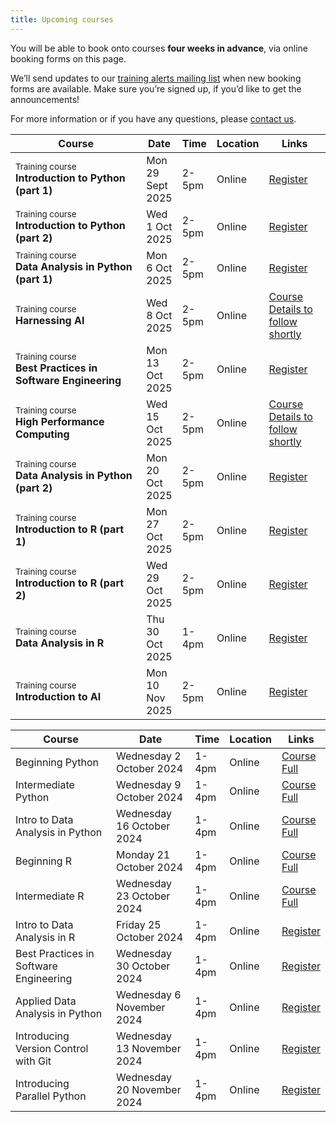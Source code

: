 ```yaml
---
title: Upcoming courses
---
```


You will be able to book onto courses **four weeks in advance**, via online booking forms on this page.

We'll send updates to our [training alerts mailing list](mailing-list.qmd) when new booking forms are available.
Make sure you're signed up, if you'd like to get the announcements!

For more information or if you have any questions, please [contact us](contact.qmd).

::: {.schedule}
Course                                                                                                                     | Date                   | Time   | Location | Links 
---------------------------------------------------------------------------------------------------------------------------|------------------------|--------|----------|--------------------------------------------------
<small>Training course</small><br>**Introduction to Python (part 1)**                                                      | Mon 29 Sept 2025       | 2-5pm  | Online   | [Register](https://www.eventbrite.co.uk/e/1664553437139?aff=oddtdtcreator){.btn .btn-sm .btn-primary}
<small>Training course</small><br>**Introduction to Python (part 2)**                                                      | Wed 1 Oct 2025         | 2-5pm  | Online   | [Register](https://www.eventbrite.co.uk/e/introduction-to-python-part-2-tickets-1675587751069?aff=oddtdtcreator){.btn .btn-sm .btn-primary}
<small>Training course</small><br>**Data Analysis in Python (part 1)**                                                     | Mon 6 Oct 2025         | 2-5pm  | Online   | [Register](https://www.eventbrite.co.uk/e/data-analysis-in-python-part-1-tickets-1678260294719?aff=oddtdtcreator){.btn .btn-sm .btn-primary}
<small>Training course</small><br>**Harnessing AI**                                                                        | Wed 8 Oct 2025         | 2-5pm  | Online   | [Course Details to follow shortly](){.btn .btn-sm .disabled}
<small>Training course</small><br>**Best Practices in Software Engineering**                                               | Mon 13 Oct 2025        | 2-5pm  | Online   | [Register](https://www.eventbrite.co.uk/e/best-practices-in-software-engineering-tickets-1679105643179?aff=oddtdtcreator){.btn .btn-sm .btn-primary}
<small>Training course</small><br>**High Performance Computing**                                                           | Wed 15 Oct 2025        | 2-5pm  | Online   | [Course Details to follow shortly](){.btn .btn-sm .disabled}
<small>Training course</small><br>**Data Analysis in Python (part 2)**                                                     | Mon 20 Oct 2025        | 2-5pm  | Online   | [Register](https://www.eventbrite.co.uk/e/data-analysis-in-python-part-2-tickets-1678371948679?aff=oddtdtcreator){.btn .btn-sm .btn-primary}
<small>Training course</small><br>**Introduction to R (part 1)**                                                           | Mon 27 Oct 2025        | 2-5pm  | Online   | [Register](https://www.eventbrite.co.uk/e/introduction-to-r-part-1-tickets-1682136588819?aff=oddtdtcreator){.btn .btn-sm .btn-primary}
<small>Training course</small><br>**Introduction to R (part 2)**                                                           | Wed 29 Oct 2025        | 2-5pm  | Online   | [Register](https://www.eventbrite.co.uk/e/introduction-to-r-part-2-tickets-1682895869849?aff=oddtdtcreator){.btn .btn-sm .btn-primary}
<small>Training course</small><br>**Data Analysis in R**                                                                   | Thu 30 Oct 2025        | 1-4pm |  Online   | [Register](https://www.eventbrite.co.uk/e/data-analysis-in-r-tickets-1683711048069?aff=oddtdtcreator){.btn .btn-sm .btn-primary}
<small>Training course</small><br>**Introduction to AI**                                                                   | Mon 10 Nov 2025        | 2-5pm  | Online   | [Register](https://www.eventbrite.co.uk/e/introduction-to-ai-tickets-1683527539189?aff=oddtdtcreator){.btn .btn-sm .btn-primary}
:::

:::: {.content-hidden}
<!-- 
This is a template course catalogue.
Duplicate this content outside the {.content-hidden} block, rather than change this template.
-->

::: {.schedule}
Course                                  | Date                        | Time   | Location | Links 
----------------------------------------|-----------------------------|--------|----------|--------------
Beginning Python                        | Wednesday 2  October  2024  | 1-4pm  | Online   | [Course Full](){.btn .btn-sm .disabled}
Intermediate Python                     | Wednesday 9  October  2024  | 1-4pm  | Online   | [Course Full](){.btn .btn-sm .disabled}
Intro to Data Analysis in Python        | Wednesday 16 October  2024  | 1-4pm  | Online   | [Course Full](){.btn .btn-sm .disabled}
Beginning R                             | Monday    21 October  2024  | 1-4pm  | Online   | [Course Full](){.btn .btn-sm .disabled}
Intermediate R                          | Wednesday 23 October  2024  | 1-4pm  | Online   | [Course Full](){.btn .btn-sm .disabled}
Intro to Data Analysis in R             | Friday    25 October  2024  | 1-4pm  | Online   | [Register](https://events.teams.microsoft.com/event/...){.btn .btn-sm .btn-primary}
Best Practices in Software Engineering  | Wednesday 30 October  2024  | 1-4pm  | Online   | [Register](https://events.teams.microsoft.com/event/...){.btn .btn-sm .btn-primary}
Applied Data Analysis in Python         | Wednesday 6  November 2024  | 1-4pm  | Online   | [Register](https://events.teams.microsoft.com/event/...){.btn .btn-sm .btn-primary}
Introducing Version Control with Git    | Wednesday 13 November 2024  | 1-4pm  | Online   | [Register](https://events.teams.microsoft.com/event/...){.btn .btn-sm .btn-primary}
Introducing Parallel Python             | Wednesday 20 November 2024  | 1-4pm  | Online   | [Register](https://events.teams.microsoft.com/event/...){.btn .btn-sm .btn-primary}
:::

::::
